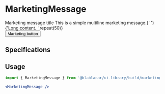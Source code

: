 

<Meta title="Widgets/MarketingMessage" />

# **MarketingMessage**

<Canvas>
  <Story name="Default">
    <Section>
      <MarketingMessage>
        <SubHeader>Marketing message title</SubHeader>
        <Text>
          This is a simple multiline marketing message.{' '}
          {'Long content. '.repeat(50)}
        </Text>
        <SpacingDivider size={SpacingDividerSize.LARGE} />
        <div style={{ textAlign: 'center' }}>
          <Button>Marketing button</Button>
        </div>
      </MarketingMessage>
    </Section>
  </Story>
</Canvas>

## Specifications

## Usage

```jsx
import { MarketingMessage } from '@blablacar/ui-library/build/marketingMessage'

<MarketingMessage />
```

<ArgsTable of={MarketingMessage} />
